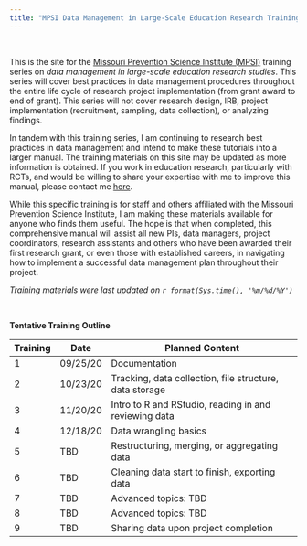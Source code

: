 ```yaml
---
title: "MPSI Data Management in Large-Scale Education Research Training Series"
---
```


<br>  

This is the site for the [Missouri Prevention Science Institute (MPSI)](http://moprevention.org/) training series on *data management in large-scale education research studies*. This series will cover best practices in data management procedures throughout the entire life cycle of research project implementation (from grant award to end of grant). This series will not cover research design, IRB, project implementation (recruitment, sampling, data collection), or analyzing findings.

In tandem with this training series, I am continuing to research best practices in data management and intend to make these tutorials into a larger manual. The training materials on this site may be updated as more information is obtained. If you work in education research, particularly with RCTs, and would be willing to share your expertise with me to improve this manual, please contact me [here](mailto:hamptoncg@missouri.edu).

While this specific training is for staff and others affiliated with the Missouri Prevention Science Institute, I am making these materials available for anyone who finds them useful. The hope is that when completed, this comprehensive manual will assist all new PIs, data managers, project coordinators, research assistants and others who have been awarded their first research grant, or even those with established careers, in navigating how to implement a successful data management plan throughout their project.

*Training materials were last updated on `r format(Sys.time(), '%m/%d/%Y')`*  
  
<br>  

**Tentative Training Outline** 

| Training | Date     | Planned Content                                                       |
|----------|----------|-----------------------------------------------------------------------|
|1         | 09/25/20 |Documentation                                                          |
|2         | 10/23/20 |Tracking, data collection, file structure, data storage                |
|3         | 11/20/20 |Intro to R and RStudio, reading in and reviewing data                  |
|4         | 12/18/20 |Data wrangling basics                                                  |
|5         | TBD      |Restructuring, merging, or aggregating data                            |
|6         | TBD      |Cleaning data start to finish, exporting data                          |
|7         | TBD      |Advanced topics: TBD                                                   |
|8         | TBD      |Advanced topics: TBD                                                   |
|9         | TBD      |Sharing data upon project completion                                   |
